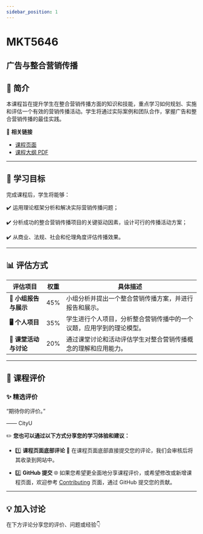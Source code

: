 ```yaml
---
sidebar_position: 1
---
```


# MKT5646
## 广告与整合营销传播

## **📘 简介**
本课程旨在提升学生在整合营销传播方面的知识和技能，重点学习如何规划、实施和评估一个有效的营销传播活动。学生将通过实际案例和团队合作，掌握广告和整合营销传播的最佳实践。

🔗 **相关链接**
- [课程页面](https://www.cityu.edu.hk/catalogue/pg/202425/course/MKT5646.htm)
- [课程大纲 PDF](https://www.cityu.edu.hk/catalogue/pg/202425/course/MKT5646.pdf)

---

## **🎯 学习目标**

完成课程后，学生将能够：

✔️ 运用理论框架分析和解决实际营销传播问题；

✔️ 分析成功的整合营销传播项目的关键驱动因素，设计可行的传播活动方案；

✔️ 从商业、法规、社会和伦理角度评估传播效果。

---

## **📊 评估方式**

| **评估项目**          | **权重** | **具体描述**                                                                                       |
|----------------------|---------|---------------------------------------------------------------------------------------------------|
| **📝 小组报告与展示**  | 45%     | 小组分析并提出一个整合营销传播方案，并进行报告和展示。                                            |
| **🖥️ 个人项目**       | 35%     | 学生进行个人项目，分析整合营销传播中的一个议题，应用学到的理论模型。                             |
| **📄 课堂活动与讨论**  | 20%     | 通过课堂讨论和活动评估学生对整合营销传播概念的理解和应用能力。                                    |

---

## **💬 课程评价**

### ✨ **精选评价**
<div className={commentStyles.commentBox}>
    <p className={commentStyles.commentText}>
        “期待你的评价。”
    </p>
    <p className={commentStyles.commentAuthor}>—— CityU</p>
</div>

✏️ **您也可以通过以下方式分享您的学习体验和建议：**

- 1️⃣ **课程页面底部评论**
💬 在课程页面底部直接提交您的评论，我们会审核后将其收录到网站中。

- 2️⃣ **GitHub 提交**
🌐 如果您希望更全面地分享课程评价，或希望修改或新增课程页面，欢迎参考 [Contributing](https://penjc.github.io/CityU/contributing) 页面，通过 GitHub 提交您的贡献。

---

## **💡 加入讨论**

在下方评论分享您的评价、问题或经验👇
<Utterances />